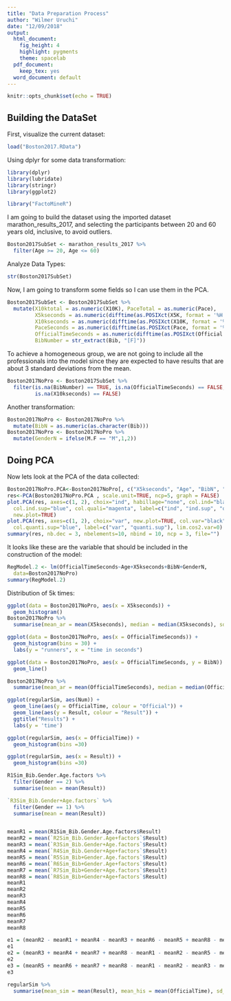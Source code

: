 ```yaml
---
title: "Data Preparation Process"
author: "Wilmer Uruchi"
date: "12/09/2018"
output:
  html_document:
    fig_height: 4
    highlight: pygments
    theme: spacelab
  pdf_document: 
    keep_tex: yes
  word_document: default
---
```


```r
knitr::opts_chunk$set(echo = TRUE)

```

## Building the DataSet

First, visualize the current dataset:

```r
load("Boston2017.RData")

```

Using dplyr for some data transformation:
```r
library(dplyr)
library(lubridate)
library(stringr)
library(ggplot2)
```

```r
library("FactoMineR")
```

I am going to build the dataset using the imported dataset marathon_results_2017, and selecting the participants between 20 and 60 years old, inclusive, to avoid outliers.

```r
Boston2017SubSet <- marathon_results_2017 %>%
  filter(Age >= 20, Age <= 60)
```

Analyze Data Types:
```r
str(Boston2017SubSet)

```

Now, I am going to transform some fields so I can use them in the PCA.
```r
Boston2017SubSet <- Boston2017SubSet %>%
  mutate(X10ktotal = as.numeric(X10K), PaceTotal = as.numeric(Pace), 
         X5kseconds = as.numeric(difftime(as.POSIXct(X5K, format = '%H:%M:%S'), as.POSIXct('00:00:00', format = '%H:%M:%S'), units = 'secs')),
         X10kseconds = as.numeric(difftime(as.POSIXct(X10K, format = '%H:%M:%S'), as.POSIXct('00:00:00', format = '%H:%M:%S'), units = 'secs')),
         PaceSeconds = as.numeric(difftime(as.POSIXct(Pace, format = '%H:%M:%S'), as.POSIXct('00:00:00', format = '%H:%M:%S'), units = 'secs')),
         OfficialTimeSeconds = as.numeric(difftime(as.POSIXct(Official.Time, format = '%H:%M:%S'), as.POSIXct('00:00:00', format = '%H:%M:%S'), units = 'secs')),
         BibNumber = str_extract(Bib, "[F]"))
```

To achieve a homogeneous group, we are not going to include all the professionals into the model since they are expected to have results that are about 3 standard deviations from the mean. 

```r
Boston2017NoPro <- Boston2017SubSet %>%
  filter(is.na(BibNumber) == TRUE, is.na(OfficialTimeSeconds) == FALSE, is.na(X5kseconds) == FALSE,
         is.na(X10kseconds) == FALSE)
```

Another transformation:

```r
Boston2017NoPro <- Boston2017NoPro %>%
  mutate(BibN = as.numeric(as.character(Bib)))
Boston2017NoPro <- Boston2017NoPro %>%
  mutate(GenderN = ifelse(M.F == "M",1,2))
```


## Doing PCA

Now lets look at the PCA of the data collected:

```r
Boston2017NoPro.PCA<-Boston2017NoPro[, c("X5kseconds", "Age", "BibN", "GenderN")]
res<-PCA(Boston2017NoPro.PCA , scale.unit=TRUE, ncp=5, graph = FALSE)
plot.PCA(res, axes=c(1, 2), choix="ind", habillage="none", col.ind="black", 
  col.ind.sup="blue", col.quali="magenta", label=c("ind", "ind.sup", "quali"),
  new.plot=TRUE)
plot.PCA(res, axes=c(1, 2), choix="var", new.plot=TRUE, col.var="black", 
  col.quanti.sup="blue", label=c("var", "quanti.sup"), lim.cos2.var=0)
summary(res, nb.dec = 3, nbelements=10, nbind = 10, ncp = 3, file="")
```

It looks like these are the variable that should be included in the construction of the model:
```r
RegModel.2 <- lm(OfficialTimeSeconds~Age+X5kseconds+BibN+GenderN, 
  data=Boston2017NoPro)
summary(RegModel.2)
```

Distribution of 5k times:
```r
ggplot(data = Boston2017NoPro, aes(x = X5kseconds)) +
  geom_histogram()
Boston2017NoPro %>%
  summarise(mean_ar = mean(X5kseconds), median = median(X5kseconds), sd_ar = sd(X5kseconds), n = n(), max = max(X5kseconds), min = min(X5kseconds), sd_ar = sd(X5kseconds), iqr_ar = IQR(X5kseconds))
```

```r
ggplot(data = Boston2017NoPro, aes(x = OfficialTimeSeconds)) +
  geom_histogram(bins = 30) +
  labs(y = "runners", x = "time in seconds")

ggplot(data = Boston2017NoPro, aes(x = OfficialTimeSeconds, y = BibN)) +
  geom_line()

Boston2017NoPro %>%
  summarise(mean_ar = mean(OfficialTimeSeconds), median = median(OfficialTimeSeconds), sd_ar = sd(OfficialTimeSeconds), n = n(), max = max(X5kseconds), min = min(OfficialTimeSeconds), sd_ar = sd(OfficialTimeSeconds), iqr_ar = IQR(OfficialTimeSeconds))
```


```r
ggplot(regularSim, aes(Num)) + 
  geom_line(aes(y = OfficialTime, colour = "Official")) + 
  geom_line(aes(y = Result, colour = "Result")) +
  ggtitle("Results") +
  labs(y = 'time')

ggplot(regularSim, aes(x = OfficialTime)) +
  geom_histogram(bins =30)

ggplot(regularSim, aes(x = Result)) +
  geom_histogram(bins =30)
```

```r
R1Sim_Bib.Gender.Age.factors %>%
  filter(Gender == 2) %>%
  summarise(mean = mean(Result))

`R3Sim_Bib.Gender+Age.factors` %>%
  filter(Gender == 1) %>%
  summarise(mean = mean(Result))


meanR1 = mean(R1Sim_Bib.Gender.Age.factors$Result)
meanR2 = mean(`R2Sim_Bib.Gender.Age+factors`$Result)
meanR3 = mean(`R3Sim_Bib.Gender+Age.factors`$Result)
meanR4 = mean(`R4Sim_Bib.Gender+Age+factors`$Result)
meanR5 = mean(`R5Sim_Bib+Gender.Age.factors`$Result)
meanR6 = mean(`R6Sim_Bib+Gender.Age+factors`$Result)
meanR7 = mean(`R7Sim_Bib+Gender+Age.factors`$Result)
meanR8 = mean(`R8Sim_Bib+Gender+Age+factors`$Result)
meanR1
meanR2
meanR3
meanR4
meanR5
meanR6
meanR7
meanR8

e1 = (meanR2 - meanR1 + meanR4 - meanR3 + meanR6 - meanR5 + meanR8 - meanR7)/4
e1
e2 = (meanR3 + meanR4 + meanR7 + meanR8 - meanR1 - meanR2 - meanR5 - meanR6)/4
e2
e3 = (meanR5 + meanR6 + meanR7 + meanR8 - meanR1 - meanR2 - meanR3 - meanR4)/4
e3
```


```r
regularSim %>%
  summarise(mean_sim = mean(Result), mean_his = mean(OfficialTime), sd_sim = sd(Result), sd_his= sd(OfficialTime))

```

<!-- ```{r Export Data} -->
<!-- Boston2017EmpDistro <- Boston2017NoPro %>% -->
<!--   select(BibN, GenderN, Age, X5kseconds, OfficialTimeSeconds) -->
<!-- write.table(Boston2017EmpDistro, "EmpiricalData.txt", sep=",") -->
<!-- ``` -->

<!-- ```{r} -->
<!-- Boston2017EmpDistro %>% -->
<!--   summarise(maxAge = max(Boston2017EmpDistro$Age), minAge = min(Boston2017EmpDistro$Age), minBib = min(Boston2017EmpDistro$BibN), maxBib = max(Boston2017EmpDistro$BibN)) -->
<!-- ``` -->



<!-- ```{r} -->
<!-- ggplot(data = log, aes(x = V1)) + -->
<!--   geom_histogram() -->

<!-- log %>% -->
<!--   summarise(mean_ar = mean(V1), median = median(V1), sd_ar = sd(V1), n = n(), max = max(V1), min = min(V1), var_ar = var(as.numeric(as.character(V1))), alpha = (mean(V1 * V1))/var_ar, beta = (mean_ar/var_ar)) -->

<!-- ``` -->

<!-- ```{r} -->
<!-- ggplot(data = regularSim, aes(x = Result)) + -->
<!--   geom_histogram() -->

<!-- regularSim %>% -->
<!--   summarise(mean_ar = mean(Result), median = median(Result), sd_ar = sd(Result), n = n(), max = max(Result), min = min(Result)) -->

<!-- ggplot(data = Boston2017NoPro, aes(x = OfficialTimeSeconds)) + -->
<!--   geom_histogram() -->

<!-- Boston2017NoPro %>% -->
<!--   summarise(mean_ar = mean(OfficialTimeSeconds), median = median(OfficialTimeSeconds), sd_ar = sd(OfficialTimeSeconds), n = n(), max = max(OfficialTimeSeconds), min = min(OfficialTimeSeconds)) -->

<!-- ``` -->

<!-- Analyzing Negative Age (20): -->
<!-- ```{r} -->
<!-- ggplot(data = ageNegativeSim, aes(x = Result)) + -->
<!--   geom_histogram() -->

<!-- ageNegativeSim %>% -->
<!--   summarise(mean_ar = mean(Result), median = median(Result), sd_ar = sd(Result), n = n(), max = max(Result), min = min(Result)) -->
<!-- ``` -->

<!-- Analyzing Positive Age (60): -->
<!-- ```{r} -->
<!-- ggplot(data = agePositiveSim, aes(x = Result)) + -->
<!--   geom_histogram() -->

<!-- agePositiveSim %>% -->
<!--   summarise(mean_ar = mean(Result), median = median(Result), sd_ar = sd(Result), n = n(), max = max(Result), min = min(Result)) -->
<!-- ``` -->

<!-- Analyzing Positive Gender (Male): -->
<!-- ```{r} -->
<!-- ggplot(data = genderPositiveSim, aes(x = Result)) + -->
<!--   geom_histogram() -->

<!-- genderPositiveSim %>% -->
<!--   summarise(mean_ar = mean(Result), median = median(Result), sd_ar = sd(Result), n = n(), max = max(Result), min = min(Result)) -->
<!-- ``` -->

<!-- Analyzing Negative Gender (Female): -->
<!-- ```{r} -->
<!-- ggplot(data = genderNegativeSim, aes(x = Result)) + -->
<!--   geom_histogram() -->

<!-- genderNegativeSim %>% -->
<!--   summarise(mean_ar = mean(Result), median = median(Result), sd_ar = sd(Result), n = n(), max = max(Result), min = min(Result)) -->
<!-- ``` -->

<!-- Analyzing Positive Bib (31437): -->
<!-- ```{r} -->
<!-- ggplot(data = bibPositiveSim, aes(x = Result)) + -->
<!--   geom_histogram() -->

<!-- bibPositiveSim %>% -->
<!--   summarise(mean_ar = mean(Result), median = median(Result), sd_ar = sd(Result), n = n(), max = max(Result), min = min(Result)) -->
<!-- ``` -->

<!-- Analyzing Negative Bib (3): -->
<!-- ```{r} -->
<!-- ggplot(data = `R8Sim_Bib+Gender+Age+factors`, aes(x = Result)) + -->
<!--   geom_histogram() -->

<!-- `R8Sim_Bib+Gender+Age+factors` %>% -->
<!--   summarise(mean_ar = mean(Result), median = median(Result), sd_ar = sd(Result), n = n(), max = max(Result), min = min(Result)) -->
<!-- ``` -->

